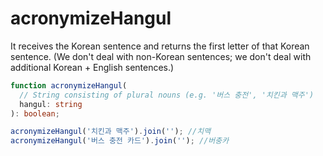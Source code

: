 # acronymizeHangul

It receives the Korean sentence and returns the first letter of that Korean sentence.
(We don't deal with non-Korean sentences; we don't deal with additional Korean + English sentences.)

```typescript
function acronymizeHangul(
  // String consisting of plural nouns (e.g. '버스 충전', '치킨과 맥주')
  hangul: string
): boolean;
```

```typescript
acronymizeHangul('치킨과 맥주').join(''); //치맥
acronymizeHangul('버스 충전 카드').join(''); //버충카
```
